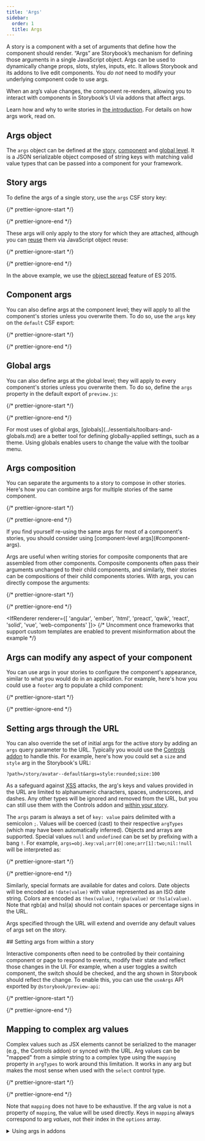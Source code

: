 ```yaml
---
title: 'Args'
sidebar:
  order: 1
  title: Args
---
```


<YouTubeCallout id="0gOfS6K0x0E" title="Build better UIs with Storybook Args" />

A story is a component with a set of arguments that define how the component should render. “Args” are Storybook’s mechanism for defining those arguments in a single JavaScript object. Args can be used to dynamically change props, slots, styles, inputs, etc. It allows Storybook and its addons to live edit components. You *do not* need to modify your underlying component code to use args.

When an arg’s value changes, the component re-renders, allowing you to interact with components in Storybook’s UI via addons that affect args.

Learn how and why to write stories in [the introduction](./index.md#using-args). For details on how args work, read on.

## Args object

The `args` object can be defined at the [story](#story-args), [component](#component-args) and [global level](#global-args). It is a JSON serializable object composed of string keys with matching valid value types that can be passed into a component for your framework.

## Story args

To define the args of a single story, use the `args` CSF story key:

{/* prettier-ignore-start */}

<CodeSnippets path="button-story-with-args.md" usesCsf3 csf2Path="writing-stories/args#snippet-button-story-with-args" />

{/* prettier-ignore-end */}

These args will only apply to the story for which they are attached, although you can [reuse](./build-pages-with-storybook.md#args-composition-for-presentational-screens) them via JavaScript object reuse:

{/* prettier-ignore-start */}

<CodeSnippets path="button-story-primary-long-name.md" usesCsf3 csf2Path="writing-stories/args#snippet-button-story-primary-long-name" />

{/* prettier-ignore-end */}

In the above example, we use the [object spread](https://developer.mozilla.org/en-US/docs/Web/JavaScript/Reference/Operators/Spread_syntax) feature of ES 2015.

## Component args

You can also define args at the component level; they will apply to all the component's stories unless you overwrite them. To do so, use the `args` key on the `default` CSF export:

{/* prettier-ignore-start */}

<CodeSnippets path="button-story-component-args-primary.md" usesCsf3 csf2Path="writing-stories/args#snippet-button-story-component-args-primary" />

{/* prettier-ignore-end */}

## Global args

You can also define args at the global level; they will apply to every component's stories unless you overwrite them. To do so, define the `args` property in the default export of `preview.js`:

{/* prettier-ignore-start */}

<CodeSnippets path="args-in-preview.md" />

{/* prettier-ignore-end */}

<Callout variant="info" icon="💡">
  For most uses of global args, [globals](../essentials/toolbars-and-globals.md) are a better tool for defining globally-applied settings, such as a theme. Using globals enables users to change the value with the toolbar menu.
</Callout>

## Args composition

You can separate the arguments to a story to compose in other stories. Here's how you can combine args for multiple stories of the same component.

{/* prettier-ignore-start */}

<CodeSnippets path="button-story-primary-composition.md" usesCsf3 csf2Path="writing-stories/args#snippet-button-story-primary-composition" />

{/* prettier-ignore-end */}

<Callout variant="info" icon="💡">
  If you find yourself re-using the same args for most of a component's stories, you should consider using [component-level args](#component-args).
</Callout>

Args are useful when writing stories for composite components that are assembled from other components. Composite components often pass their arguments unchanged to their child components, and similarly, their stories can be compositions of their child components stories. With args, you can directly compose the arguments:

{/* prettier-ignore-start */}

<CodeSnippets path="page-story.md" usesCsf3 csf2Path="writing-stories/args#snippet-page-story" />

{/* prettier-ignore-end */}

<IfRenderer renderer={[ 'angular', 'ember', 'html', 'preact', 'qwik', 'react', 'solid', 'vue', 'web-components' ]}>
  {/* Uncomment once frameworks that support custom templates are enabled to prevent misinformation about the example */}

  ## Args can modify any aspect of your component

  You can use args in your stories to configure the component's appearance, similar to what you would do in an application. For example, here's how you could use a `footer` arg to populate a child component:

  {/* prettier-ignore-start */}

  <CodeSnippets path="page-story-slots.md" usesCsf3 csf2Path="writing-stories/args#snippet-page-story-slots" />

  {/* prettier-ignore-end */}
</IfRenderer>

## Setting args through the URL

You can also override the set of initial args for the active story by adding an `args` query parameter to the URL. Typically you would use the [Controls addon](../essentials/controls.md) to handle this. For example, here's how you could set a `size` and `style` arg in the Storybook's URL:

```
?path=/story/avatar--default&args=style:rounded;size:100
```

As a safeguard against [XSS](https://owasp.org/www-community/attacks/xss/) attacks, the arg's keys and values provided in the URL are limited to alphanumeric characters, spaces, underscores, and dashes. Any other types will be ignored and removed from the URL, but you can still use them with the Controls addon and [within your story](#mapping-to-complex-arg-values).

The `args` param is always a set of `key: value` pairs delimited with a semicolon `;`. Values will be coerced (cast) to their respective `argTypes` (which may have been automatically inferred). Objects and arrays are supported. Special values `null` and `undefined` can be set by prefixing with a bang `!`. For example, `args=obj.key:val;arr[0]:one;arr[1]:two;nil:!null` will be interpreted as:

{/* prettier-ignore-start */}

<CodeSnippets path="storybook-args-url-params-converted.md" />

{/* prettier-ignore-end */}

Similarly, special formats are available for dates and colors. Date objects will be encoded as `!date(value)` with value represented as an ISO date string. Colors are encoded as `!hex(value)`, `!rgba(value)` or `!hsla(value)`. Note that rgb(a) and hsl(a) should not contain spaces or percentage signs in the URL.

Args specified through the URL will extend and override any default values of args set on the story.

<IfRenderer renderer="react">
  ## Setting args from within a story

  Interactive components often need to be controlled by their containing component or page to respond to events, modify their state and reflect those changes in the UI. For example, when a user toggles a switch component, the switch should be checked, and the arg shown in Storybook should reflect the change. To enable this, you can use the `useArgs` API exported by `@storybook/preview-api`:

  {/* prettier-ignore-start */}

  <CodeSnippets path="page-story-args-within-story.md" />

  {/* prettier-ignore-end */}
</IfRenderer>

## Mapping to complex arg values

Complex values such as JSX elements cannot be serialized to the manager (e.g., the Controls addon) or synced with the URL. Arg values can be "mapped" from a simple string to a complex type using the `mapping` property in `argTypes` to work around this limitation. It works in any arg but makes the most sense when used with the `select` control type.

{/* prettier-ignore-start */}

<CodeSnippets path="arg-types-mapping.md" />

{/* prettier-ignore-end */}

Note that `mapping` does not have to be exhaustive. If the arg value is not a property of `mapping`, the value will be used directly. Keys in `mapping` always correspond to arg *values*, not their index in the `options` array.

<details>
  <summary>Using args in addons</summary>

  If you are [writing an addon](../addons/writing-addons.md) that wants to read or update args, use the `useArgs` hook exported by `@storybook/manager-api`:

  {/* prettier-ignore-start */}

  <CodeSnippets path="args-usage-with-addons.md" />

  {/* prettier-ignore-end */}
</details>
